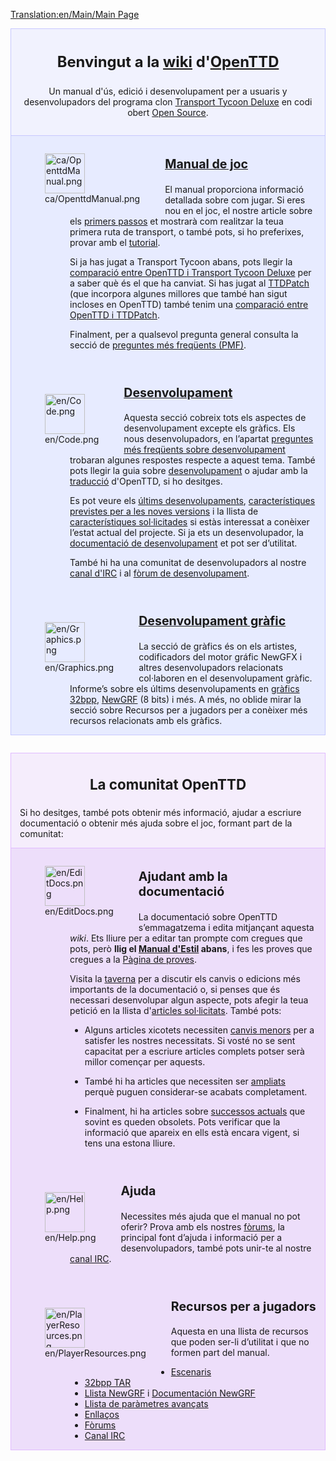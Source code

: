 [[Translation:en/Main/Main Page]]

<div style="background-color: #f1f2fe; border: 1px solid #c7c8fe; margin: 0; padding: 1em 1em 1em 1em; text-align:center">
<div style="font-size:1.7em; font-weight:bold">Benvingut a la [http://ca.wikipedia.org/wiki/Wiki wiki] d'<span class="plainlinks">[http://www.openttd.org/ OpenTTD]</span></div>
Un manual d'ús, edició i desenvolupament per a usuaris y desenvolupadors del programa clon [[ca/Archive/OpenTTD/Transport Tycoon Deluxe|Transport Tycoon Deluxe]] en codi obert [http://www.opensource.org/ Open Source].
</div>

<div style="background-color: #E7EBFF; border: 1px solid #c7c8fe; border-top:none; padding: 1em 1em 0em 1em; margin-bottom:2em">
<div style="float:left">[[File:ca/OpenttdManual.png|64px]]</div>
<div style="margin-left:80px; margin-bottom:4em">
<div style="font-size:1.4em; font-weight:bold">[[ca/Manual/OpenTTD|Manual de joc]]</div>
El manual proporciona informació detallada sobre com jugar. Si eres nou en el joc, el nostre article sobre els [[ca/Primers passos|primers passos]] et mostrarà com realitzar la teua primera ruta de transport, o també pots, si ho preferixes, provar amb el [[ca/Manual/Tutorial/Tutorial|tutorial]]. 

Si ja has jugat a Transport Tycoon abans, pots llegir la [[ca/Canvis respecte de TTD|comparació entre OpenTTD i Transport Tycoon Deluxe]] per a saber què és el que ha canviat. Si has jugat al [[ca/Archive/OpenTTD/TTDPatch|TTDPatch]] (que incorpora algunes millores que també han sigut incloses en OpenTTD) també tenim una [[ca/Comparació entre les característiques d’OpenTTD i de TTDPatch|comparació entre OpenTTD i TTDPatch]]. 

Finalment, per a qualsevol pregunta general consulta la secció de [[ca/Archive/Community/Preguntes més freqüents|preguntes més freqüents (PMF)]].
</div>

<div style="float:left">[[File:en/Code.png|64px]]</div>
<div style="margin-left:80px; margin-bottom:4em">
<div style="font-size:1.4em; font-weight:bold">[[ca/Desenvolupament|Desenvolupament]]</div>
Aquesta secció cobreix tots els aspectes de desenvolupament excepte els gràfics. Els nous desenvolupadors, en l’apartat [[ca/Preguntes més freqüents sobre desenvolupament|preguntes més freqüents sobre desenvolupament]] trobaran algunes respostes respecte a aquest tema. També pots llegir la guia sobre [[ca/Desenvolupament|desenvolupament]] o ajudar amb la [[ca/Internacionalització|traducció]] d'OpenTTD, si ho desitges. 

Es pot veure els [[ca/Desenvolupaments recents i actuals|últims desenvolupaments]], [[ca/Desenvolupament futur|característiques previstes per a les noves versions]] i la llista de [[ca/Característiques sol·licitades|característiques sol·licitades]] si estàs interessat a conèixer l’estat actual del projecte. Si ja ets un desenvolupador, la [[ca/Documentació de desenvolupament|documentació de desenvolupament]] et pot ser d’utilitat.

També hi ha una comunitat de desenvolupadors al nostre [[ca/Canal IRC|canal d'IRC]] i al [http://www.tt-forums.net/viewforum.php?f=33 fòrum de desenvolupament].
</div>

<div style="float:left">[[File:en/Graphics.png|64px]]</div>
<div style="margin-left:80px; margin-bottom:1em; min-height:64px">
<div style="font-size:1.4em; font-weight:bold">[[ca/Desenvolupament gràfic|Desenvolupament gràfic]]</div>
La secció de gràfics és on els artistes, codificadors del motor gráfic NewGFX i altres desenvolupadors relacionats col·laboren en el desenvolupament gràfic. Informe’s sobre els últims desenvolupaments en [[ca/Desenvolupament de gràfics de 32bit|gràfics 32bpp]], [[ca/Documentació sobre NewGRF|NewGRF]] (8 bits) i més. A més, no oblide mirar la secció sobre Recursos per a jugadors per a conèixer més recursos relacionats amb els gràfics.
</div>

</div>

<div style="background-color: #F5EDFC; border: 1px solid #E1BBFF; margin: 0; padding: 1em 1em 0em 1em;">
<div style="font-size:1.6em; font-weight:bold; text-align:center">La comunitat OpenTTD</div>
Si ho desitges, també pots obtenir més informació, ajudar a escriure documentació o obtenir més ajuda sobre el joc, formant part de la comunitat:
</div>

<div style="background-color: #EDDEFA; border: 1px solid #E1BBFF; border-top:none; padding: 1em 1em 0em 1em;">

<div style="float:left">[[File:en/EditDocs.png|64px]]</div>
<div style="margin-left:80px; margin-bottom:4em">
<div style="font-size:1.4em; font-weight:bold">Ajudant amb la documentació</div>
La documentació sobre OpenTTD s’emmagatzema i edita mitjançant aquesta ''wiki''. Ets lliure per a editar tan prompte com cregues que pots, però '''llig el [[ca/Main/Manual d'Estil|Manual d'Estil]] abans''', i fes les proves que cregues a la [[ca/Pàgina de proves|Pàgina de proves]].

Visita la [[ca/Archive/Community/Taverna|taverna]] per a discutir els canvis o edicions més importants de la documentació o, si penses que és necessari desenvolupar algun aspecte, pots afegir la teua petició en la llista d'[[ca/Articles sol·licitats|articles sol·licitats]]. També pots:

*Alguns articles xicotets necessiten [[:Category:ca/Per fer|canvis menors]] per a satisfer les nostres necessitats. Si vosté no se sent capacitat per a escriure articles complets potser serà millor començar per aquests.

*També hi ha articles que necessiten ser [[:Category:ca/Articles que necessiten una ampliació|ampliats]] perquè puguen considerar-se acabats completament. 

*Finalment, hi ha articles sobre [[:Category:ca/Successos actuals|successos actuals]] que sovint es queden obsolets. Pots verificar que la informació que apareix en ells està encara vigent, si tens una estona lliure.
</div>

<div style="float:left">[[File:en/Help.png|64px]]</div>
<div style="margin-left:80px; margin-bottom:4em">
<div style="font-size:1.4em; font-weight:bold">Ajuda</div>
Necessites més ajuda que el manual no pot oferir? Prova amb els nostres [http://www.tt-forums.net/viewforum.php?f=55 fòrums], la principal font d’ajuda i informació per a desenvolupadors, també pots unir-te al nostre [[ca/Canal IRC|canal IRC]].
</div>

<div style="float:left">[[File:en/PlayerResources.png|64px]]</div>
<div style="margin-left:80px; margin-bottom:1em">
<div style="font-size:1.4em; font-weight:bold">Recursos per a jugadors</div>
Aquesta en una llista de recursos que poden ser-li d’utilitat i que no formen part del manual.
*[[ca/Llista d’escenaris|Escenaris]]
*[[ca/Llista de 32bpp TAR descarregables|32bpp TAR]]
*[[ca/Llista NewGRF|Llista NewGRF]] i [[ca/Documentació NewGRF|Documentación NewGRF]]
*[[ca/Archive/Manual/Settings/Paràmetres avançats|Llista de paràmetres avançats]]
*[[ca/Enllaços|Enllaços]]
*[http://www.tt-forums.net/viewforum.php?f=55 Fòrums]
*[[ca/Canal IRC|Canal IRC]]
</div>
</div>